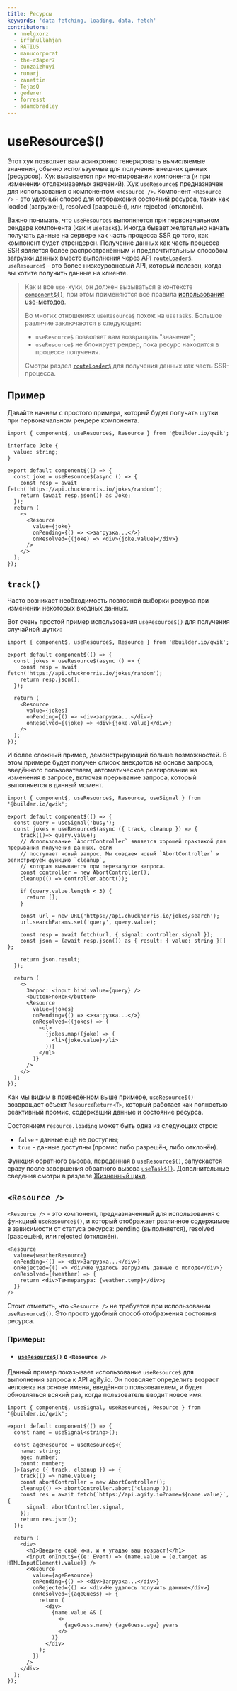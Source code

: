 ```yaml
---
title: Ресурсы
keywords: 'data fetching, loading, data, fetch'
contributors:
  - nnelgxorz
  - irfanullahjan
  - RATIU5
  - manucorporat
  - the-r3aper7
  - cunzaizhuyi
  - runarj
  - zanettin
  - TejasQ
  - gederer
  - forresst
  - adamdbradley
---
```


# useResource$()

Этот хук позволяет вам асинхронно генерировать вычисляемые значения, обычно используемые для получения внешних данных (ресурсов). Хук вызывается при монтировании компонента (и при изменении отслеживаемых значений). Хук `useResource$` предназначен для использования с компонентом `<Resource />`. Компонент `<Resource />` - это удобный способ для отображения состояний ресурса, таких как loaded (загружен), resolved (разрешён), или rejected (отклонён).

Важно понимать, что `useResource$` выполняется при первоначальном рендере компонента (как и `useTask$`). Иногда бывает желательно начать получать данные на сервере как часть процесса SSR до того, как компонент будет отрендерен. Получение данных как часть процесса SSR является более распространённым и предпочтительным способом загрузки данных вместо выполнения через API [`routeLoader$`](/docs/(qwikcity)/route-loader/index.mdx). `useResource$` - это более низкоуровневый API, который полезен, когда вы хотите получить данные на клиенте.

> Как и все `use-`хуки, он должен вызываться в контексте [`component$()`](/docs/(qwik)/components/overview/index.mdx#component), при этом применяются все правила [использования use-методов](/docs/(qwik)/components/tasks/index.mdx#правила-use-хуков).
>
> Во многих отношениях `useResource$` похож на `useTask$`. Большое различие заключаются в следующем:
>
> - `useResource$` позволяет вам возвращать "значение";
> - `useResource$` не блокирует рендер, пока ресурс находится в процессе получения.
>
> Смотри раздел [`routeLoader$`](/docs/(qwikcity)/route-loader/index.mdx) для получения данных как часть SSR-процесса.

## Пример

Давайте начнем с простого примера, который будет получать шутки при первоначальном рендере компонента.

```tsx
import { component$, useResource$, Resource } from '@builder.io/qwik';

interface Joke {
  value: string;
}

export default component$(() => {
  const joke = useResource$(async () => {
    const resp = await fetch('https://api.chucknorris.io/jokes/random');
    return (await resp.json()) as Joke;
  });
  return (
    <>
      <Resource
        value={joke}
        onPending={() => <>загрузка...</>}
        onResolved={(joke) => <div>{joke.value}</div>}
      />
    </>
  );
});
```

## `track()`

Часто возникает необходимость повторной выборки ресурса при изменении некоторых входных данных.

Вот очень простой пример использования `useResource$()` для получения случайной шутки:

```tsx
import { component$, useResource$, Resource } from '@builder.io/qwik';

export default component$(() => {
  const jokes = useResource$(async () => {
    const resp = await fetch('https://api.chucknorris.io/jokes/random');
    return resp.json();
  });

  return (
    <Resource
      value={jokes}
      onPending={() => <div>загрузка...</div>}
      onResolved={(joke) => <div>{joke.value}</div>}
    />
  );
});
```

И более сложный пример, демонстрирующий больше возможностей. В этом примере будет получен список анекдотов на основе запроса, введённого пользователем,
автоматическое реагирование на изменения в запросе, включая прерывание запроса, который выполняется в данный момент.

```tsx
import { component$, useResource$, Resource, useSignal } from '@builder.io/qwik';

export default component$(() => {
  const query = useSignal('busy');
  const jokes = useResource$(async ({ track, cleanup }) => {
    track(()=> query.value);
    // Использование `AbortController` является хорошей практикой для прерывания получения данных, если
    // поступает новый запрос. Мы создаем новый `AbortController` и регистрируем функцию `cleanup`,
    // которая вызывается при перезапуске запроса.
    const controller = new AbortController();
    cleanup(() => controller.abort());

    if (query.value.length < 3) {
      return [];
    }

    const url = new URL('https://api.chucknorris.io/jokes/search');
    url.searchParams.set('query', query.value);

    const resp = await fetch(url, { signal: controller.signal });
    const json = (await resp.json()) as { result: { value: string }[] };

    return json.result;
  });

  return (
    <>
      Запрос: <input bind:value={query} />
      <button>поиск</button>
      <Resource
        value={jokes}
        onPending={() => <>загрузка...</>}
        onResolved={(jokes) => (
          <ul>
            {jokes.map((joke) => (
              <li>{joke.value}</li>
            ))}
          </ul>
        )}
      />
    </>
  );
});
```

Как мы видим в приведённом выше примере, `useResource$()` возвращает объект `ResourceReturn<T>`, который работает как полностью реактивный промис, содержащий данные и состояние ресурса.

Состоянием `resource.loading` может быть одна из следующих строк:

- `false` - данные ещё не доступны;
- `true` - данные доступны (промис либо разрешён, либо отклонён).

Функция обратного вызова, переданная в [`useResource$()`](./index.mdx), запускается сразу после завершения обратного вызова [`useTask$()`](../tasks/index.mdx#usetask). Дополнительные сведения смотри в разделе [Жизненный цикл](../tasks/index.mdx#lifecycle).

## `<Resource />`

`<Resource />` - это компонент, предназначенный для использования с функцией `useResource$()`, и который отображает различное содержимое в зависимости от статуса ресурса: pending (выполняется), resolved (разрешён), или rejected (отклонён).

```tsx
<Resource
  value={weatherResource}
  onPending={() => <div>Загрузка...</div>}
  onRejected={() => <div>Не удалось загрузить данные о погоде</div>}
  onResolved={(weather) => {
    return <div>Температура: {weather.temp}</div>;
  }}
/>
```

Стоит отметить, что `<Resource />` не требуется при использовании `useResource$()`. Это просто удобный способ отображения состояния ресурса.

### Примеры:

- #### [`useResource$()`](./index.mdx) с `<Resource />`

Данный пример показывает использование `useResource$` для выполнения запроса к API agify.io. Он позволяет определить возраст человека на основе имени, введённого пользователем, и будет обновляться всякий раз, когда пользователь вводит новое имя.

```tsx
import { component$, useSignal, useResource$, Resource } from '@builder.io/qwik';

export default component$(() => {
  const name = useSignal<string>();

  const ageResource = useResource$<{
    name: string;
    age: number;
    count: number;
  }>(async ({ track, cleanup }) => {
    track(() => name.value);
    const abortController = new AbortController();
    cleanup(() => abortController.abort('cleanup'));
    const res = await fetch(`https://api.agify.io?name=${name.value}`, {
      signal: abortController.signal,
    });
    return res.json();
  });

  return (
    <div>
      <h1>Введите своё имя, и я угадаю ваш возраст!</h1>
      <input onInput$={(e: Event) => (name.value = (e.target as HTMLInputElement).value)} />
      <Resource
        value={ageResource}
        onPending={() => <div>Загрузка...</div>}
        onRejected={() => <div>Не удалось получить данные</div>}
        onResolved={(ageGuess) => {
          return (
            <div>
              {name.value && (
                <>
                  {ageGuess.name} {ageGuess.age} years
                </>
              )}
            </div>
          );
        }}
      />
    </div>
  );
});
```
